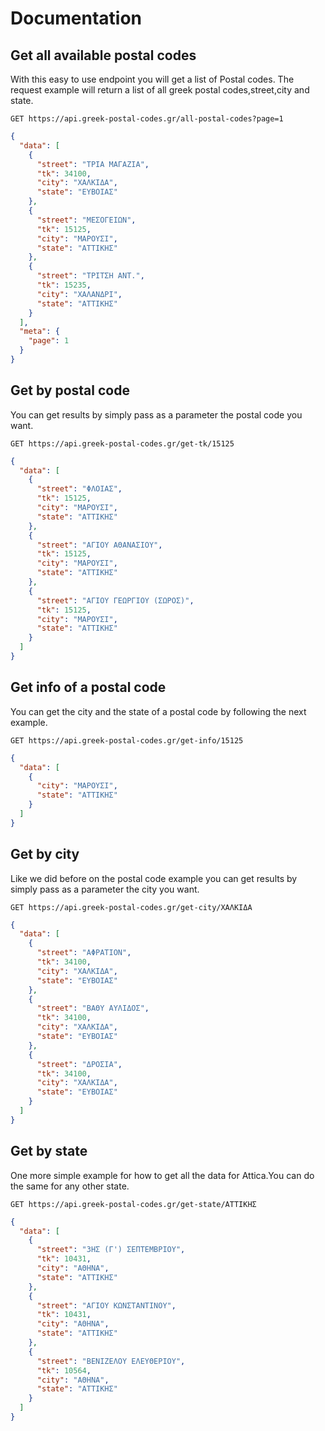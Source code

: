 # Documentation

## Get all available postal codes

With this easy to use endpoint you will get a list of Postal codes. The request example will return a list of all greek postal codes,street,city and state.

```shell filename="all-postal-codes" {3} copy
GET https://api.greek-postal-codes.gr/all-postal-codes?page=1
```

```json filename="result example"
{
  "data": [
    {
      "street": "ΤΡΙΑ ΜΑΓΑΖΙΑ",
      "tk": 34100,
      "city": "ΧΑΛΚΙΔΑ",
      "state": "ΕΥΒΟΙΑΣ"
    },
    {
      "street": "ΜΕΣΟΓΕΙΩΝ",
      "tk": 15125,
      "city": "ΜΑΡΟΥΣΙ",
      "state": "ΑΤΤΙΚΗΣ"
    },
    {
      "street": "ΤΡΙΤΣΗ ΑΝΤ.",
      "tk": 15235,
      "city": "ΧΑΛΑΝΔΡΙ",
      "state": "ΑΤΤΙΚΗΣ"
    }
  ],
  "meta": {
    "page": 1
  }
}
```

## Get by postal code

You can get results by simply pass as a parameter the postal code you want.

```shell filename="get-tk" {3} copy
GET https://api.greek-postal-codes.gr/get-tk/15125
```

```json filename="result example"
{
  "data": [
    {
      "street": "ΦΛΟΙΑΣ",
      "tk": 15125,
      "city": "ΜΑΡΟΥΣΙ",
      "state": "ΑΤΤΙΚΗΣ"
    },
    {
      "street": "ΑΓΙΟΥ ΑΘΑΝΑΣΙΟΥ",
      "tk": 15125,
      "city": "ΜΑΡΟΥΣΙ",
      "state": "ΑΤΤΙΚΗΣ"
    },
    {
      "street": "ΑΓΙΟΥ ΓΕΩΡΓΙΟΥ (ΣΩΡΟΣ)",
      "tk": 15125,
      "city": "ΜΑΡΟΥΣΙ",
      "state": "ΑΤΤΙΚΗΣ"
    }
  ]
}
```

## Get info of a postal code

You can get the city and the state of a postal code by following the next example.

```shell filename="get-info" {3} copy
GET https://api.greek-postal-codes.gr/get-info/15125
```

```json filename="result example"
{
  "data": [
    {
      "city": "ΜΑΡΟΥΣΙ",
      "state": "ΑΤΤΙΚΗΣ"
    }
  ]
}
```

## Get by city

Like we did before on the postal code example you can get results by simply pass as a parameter the city you want.

```shell filename="get-city" {3} copy
GET https://api.greek-postal-codes.gr/get-city/ΧΑΛΚΙΔΑ
```

```json filename="result example"
{
  "data": [
    {
      "street": "ΑΦΡΑΤΙΟΝ",
      "tk": 34100,
      "city": "ΧΑΛΚΙΔΑ",
      "state": "ΕΥΒΟΙΑΣ"
    },
    {
      "street": "ΒΑΘΥ ΑΥΛΙΔΟΣ",
      "tk": 34100,
      "city": "ΧΑΛΚΙΔΑ",
      "state": "ΕΥΒΟΙΑΣ"
    },
    {
      "street": "ΔΡΟΣΙΑ",
      "tk": 34100,
      "city": "ΧΑΛΚΙΔΑ",
      "state": "ΕΥΒΟΙΑΣ"
    }
  ]
}
```

## Get by state

One more simple example for how to get all the data for Attica.You can do the same for any other state.

```shell filename="get-state" {3} copy
GET https://api.greek-postal-codes.gr/get-state/ΑΤΤΙΚΗΣ
```

```json filename="result example"
{
  "data": [
    {
      "street": "3ΗΣ (Γ') ΣΕΠΤΕΜΒΡΙΟΥ",
      "tk": 10431,
      "city": "ΑΘΗΝΑ",
      "state": "ΑΤΤΙΚΗΣ"
    },
    {
      "street": "ΑΓΙΟΥ ΚΩΝΣΤΑΝΤΙΝΟΥ",
      "tk": 10431,
      "city": "ΑΘΗΝΑ",
      "state": "ΑΤΤΙΚΗΣ"
    },
    {
      "street": "ΒΕΝΙΖΕΛΟΥ ΕΛΕΥΘΕΡΙΟΥ",
      "tk": 10564,
      "city": "ΑΘΗΝΑ",
      "state": "ΑΤΤΙΚΗΣ"
    }
  ]
}
```
